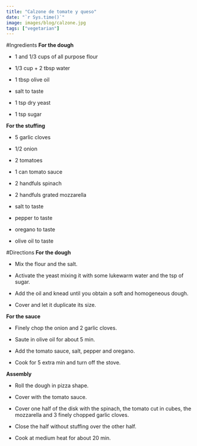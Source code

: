 ```yaml
---
title: "Calzone de tomate y queso"
date: "`r Sys.time()`"
image: images/blog/calzone.jpg
tags: ["vegetarian"]
---
```


#Ingredients
**For the dough**

- 1 and 1/3 cups of all purpose flour

- 1/3 cup + 2 tbsp water

- 1 tbsp olive oil

- salt to taste

- 1 tsp dry yeast

- 1 tsp sugar


**For the stuffing**

- 5 garlic cloves

- 1/2 onion

- 2 tomatoes

- 1 can tomato sauce

- 2 handfuls spinach

- 2 handfuls grated mozzarella

- salt to taste

- pepper to taste

- oregano to taste

- olive oil to taste

#Directions
**For the dough**

- Mix the flour and the salt.

- Activate the yeast mixing it with some lukewarm water and the tsp of sugar.

- Add the oil and knead until you obtain a soft and homogeneous dough.

- Cover and let it duplicate its size.


**For the sauce**

- Finely chop the onion and 2 garlic cloves.

- Saute in olive oil for about 5 min.

- Add the tomato sauce, salt, pepper and oregano.

- Cook for 5 extra min and turn off the stove.

**Assembly**

- Roll the dough in pizza shape.

- Cover with the tomato sauce.

- Cover one half of the disk with the spinach, the tomato cut in cubes, the mozzarella and 3 finely chopped garlic cloves.

- Close the half without stuffing over the other half.

- Cook at medium heat for about 20 min.
